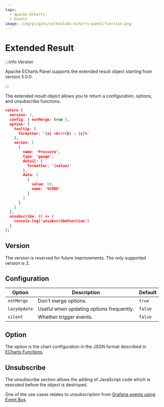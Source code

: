 ```yaml
---
tags:
  - Apache ECharts
  - Events
image: /img/plugins/volkovlabs-echarts-panel/function.png
---
```



# Extended Result

:::info Version

Apache ECharts Panel supports the extended result object starting from version 5.0.0.

:::

The extended result object allows you to return a configuration, options, and unsubscribe functions.

```json
return {
  version: 2,
  config: { notMerge: true },
  option: {
    tooltip: {
      formatter: '{a} <br/>{b} : {c}%'
    },
    series: [
      {
        name: 'Pressure',
        type: 'gauge',
        detail: {
          formatter: '{value}'
        },
        data: [
          {
            value: 50,
            name: 'SCORE'
          }
        ]
      }
    ]
  },
  unsubscribe: () => {
    console.log('unsubscribeFunction')
  }
};
```

## Version

The version is reserved for future improvements. The only supported version is 2.

## Configuration

| Option       | Description                              | Default |
| ------------ | ---------------------------------------- | ------- |
| `notMerge`   | Don't merge options.                     | `true`  |
| `lazyUpdate` | Useful when updating options frequently. | `false` |
| `silent`     | Whether trigger events.                  | `false` |

## Option

The option is the chart configuration in the JSON format described in [ECharts Functions](../options).

## Unsubscribe

The unsubscribe section allows the adding of JavaScript code which is executed before the object is destroyed.

One of the use cases relates to unsubscription from [Grafana events using Event Bus](../eventbus).
